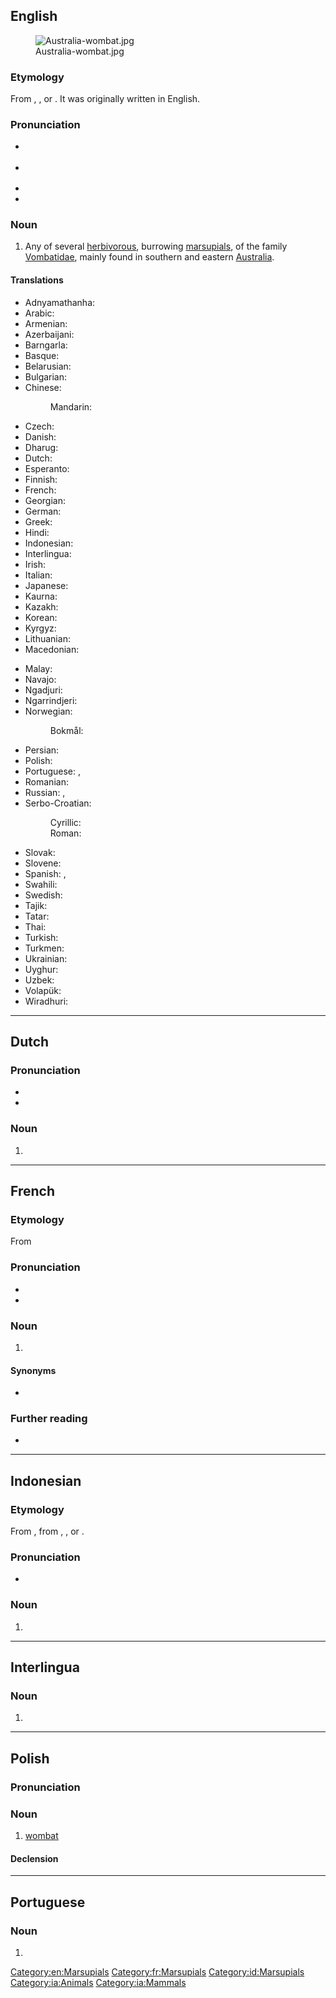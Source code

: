 ==English==
{{wikipedia}}
[[Image:Australia-wombat.jpg|thumb]]

===Etymology===
From {{bor|en|xdk|wambad}}, {{m|xdk|wambaj}}, or {{m|xdk|wambag}}. It was originally written {{m|en|whom-batt}} in English.

===Pronunciation===
* {{a|US}} {{IPA|en|/ˈwɑmˌbæt/}}
* {{a|UK}} {{IPA|en|/ˈwɒm.bæt/}}
* {{audio|en|LL-Q1860 (eng)-Vealhurl-wombat.wav|Audio (Southern England)}}
* {{rhymes|en|ɑmbæt|ɒmbæt|s=2}}

===Noun===
{{en-noun}}

# Any of several [[herbivorous]], burrowing [[marsupial]]s, of the family [[Vombatidae]], mainly found in southern and eastern [[Australia]].

====Translations====
{{trans-top|marsupial}}
* Adnyamathanha: {{t|adt|wartu}}
* Arabic: {{t|ar|وُمْبَت|m}}
* Armenian: {{t|hy|վոմբաթ}}
* Azerbaijani: {{t|az|vombat}}
* Barngarla: {{t|bjb|wardoo}}
* Basque: {{t+|eu|wombat}}
* Belarusian: {{t|be|во́мбат|m}}
* Bulgarian: {{t|bg|во́мбат|m}}
* Chinese:
*: Mandarin: {{t+|cmn|袋熊|tr=dàixióng|sc=Hani}}
* Czech: {{t|cs|vombat|n}}
* Danish: {{t|da|vombat|c}}
* Dharug: {{t|xdk|wumbat}}
* Dutch: {{t+|nl|wombat|m}}
* Esperanto: {{t|eo|vombato}}
* Finnish: {{t+|fi|vompatti}}
* French: {{t+|fr|wombat|m}}
* Georgian: {{t|ka|ვომბატი}}
* German: {{t+|de|Wombat|m}}
* Greek: {{t+|el|φασκωλόμυς|m}}
* Hindi: {{t|hi|वॉम्बैट}}
* Indonesian: {{t+|id|wombat}}
* Interlingua: {{t|ia|wombat}}
* Irish: {{t|ga|vombat|m}}
* Italian: {{t+|it|vombato|m}}
* Japanese: {{t+|ja|ウォンバット|tr=wonbatto}}
* Kaurna: {{t|zku|wartu}}
* Kazakh: {{t|kk|вомбат}}
* Korean: {{t+|ko|웜뱃}}
* Kyrgyz: {{t|ky|вомбат}}
* Lithuanian: {{t|lt|vombatas|m}}
* Macedonian: {{t|mk|вомбат|m}}
{{trans-mid}}
* Malay: {{t+|ms|wombat}}
* Navajo: {{t|nv|shash naʼazísí}}
* Ngadjuri: {{t|jui|watu}}
* Ngarrindjeri: {{t|nay|moimoiri}}
* Norwegian:
*: Bokmål: {{t|nb|vombat|m}}
* Persian: {{t|fa|وامبت|tr=vâmbat}}
* Polish: {{t+|pl|wombat|m-an}}
* Portuguese: {{t|pt|vombate|m}}, {{t|pt|wombat|m}}
* Romanian: {{t+|ro|wombat|m}}
* Russian: {{t+|ru|во́мбат|m}}, {{t+|ru|вомба́т|m}}
* Serbo-Croatian:
*: Cyrillic: {{t|sh|во̀мбат|m}}
*: Roman: {{t+|sh|vòmbat|m}}
* Slovak: {{t|sk|vombat|m}}
* Slovene: {{t+|sl|vombat|m}}
* Spanish: {{t|es|vombátido|m}}, {{t|es|wombat|m}}
* Swahili: {{t|sw|wombati}}
* Swedish: {{t|sv|vombat|c}}
* Tajik: {{t|tg|вомбат}}
* Tatar: {{t|tt|вомбат}}
* Thai: {{t|th|วอมแบต}}
* Turkish: {{t+|tr|vombat}}
* Turkmen: {{t|tk|wombat}}
* Ukrainian: {{t|uk|во́мбат|m}}
* Uyghur: {{t|ug|خالتىلىق ئېيىق}}
* Uzbek: {{t|uz|vombat}}
* Volapük: {{t|vo|vombat}}
* Wiradhuri: {{t|wrh|wambad}}
{{trans-bottom}}

[[Category:en:Marsupials]]

----

==Dutch==

===Pronunciation===
* {{IPA|nl|/ˈʋɔm.bɑt/}}
* {{audio|nl|Nl-wombat.ogg|Audio}}

===Noun===
{{nl-noun|m|-s|wombatje}}

# {{l|en|wombat}}

{{topics|nl|Marsupials}}

----

==French==

===Etymology===
From {{etyl|en|fr}}

===Pronunciation===
* {{fr-IPA||vombat}}
* {{audio|fr|LL-Q150 (fra)-0x010C-wombat.wav|Audio}}

===Noun===
{{fr-noun|m}}

# {{l|en|wombat}}

====Synonyms====
* {{l|fr|phascolome}} {{lb|fr|dated}}

===Further reading===
* {{R:TLFi}}

[[Category:fr:Marsupials]]

----

==Indonesian==

===Etymology===
From {{bor|id|en|wombat}}, from {{der|id|xdk|wambad}}, {{m|xdk|wambaj}}, or {{m|xdk|wambag}}.

===Pronunciation===
* {{IPA|id|[wɔmbat̚]}}

===Noun===
{{id-noun}}

# {{l|en|wombat}}

[[Category:id:Marsupials]]

----

==Interlingua==

===Noun===
{{head|ia|noun}}

# {{l|en|wombat}}

[[Category:ia:Animals]]
[[Category:ia:Mammals]]

----

==Polish==

===Pronunciation===
{{pl-p|a=LL-Q809 (pol)-Olaf-wombat.wav}}

===Noun===
{{pl-noun|m-an}}

# [[#English|wombat]]

====Declension====
{{pl-decl-noun
|wombat|wombaty
|wombata|wombatów
|wombatowi|wombatom
|wombata|wombaty
|wombatem|wombatami
|wombacie|wombatach
|wombacie|wombaty
}}

{{C|pl|Marsupials}}

----

==Portuguese==

===Noun===
{{pt-noun|m|s}}

# {{alternative form of|pt|vombate}}